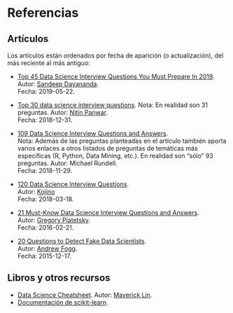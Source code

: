 # Referencias

## Artículos

Los artículos están ordenados por fecha de aparición (o actualización), del más reciente al más antiguo: 
  
- [Top 45 Data Science Interview Questions You Must Prepare In 2019](https://www.edureka.co/blog/interview-questions/data-science-interview-questions/).   
Autor: [Sandeep Dayananda](https://www.edureka.co/blog/author/sandeepdedureka-co/).  
Fecha: 2019-05-22.  

- [Top 30 data science interview questions](https://towardsdatascience.com/top-30-data-science-interview-questions-7dd9a96d3f5c). 
Nota: En realidad son 31 preguntas.
Autor: [Nitin Panwar](https://towardsdatascience.com/@nitinpanwar98).  
Fecha: 2018-12-31.  
  
- [109 Data Science Interview Questions and Answers](https://www.springboard.com/blog/data-science-interview-questions/).  
Nota: Además de las preguntas planteadas en el artículo también aporta varios enlaces a otros listados de preguntas de temáticas más específicas (R, Python, Data Mining, etc.). En realidad son "sólo" 93 preguntas.
Autor: Michael Rundell.  
Fecha: 2018-11-29.  
  
- [120 Data Science Interview Questions](https://github.com/kojino/120-Data-Science-Interview-Questions).   
Autor: [Kojino](https://github.com/kojino)  
Fecha: 2018-03-18.  
  
- [21 Must-Know Data Science Interview Questions and Answers](https://www.kdnuggets.com/2016/02/21-data-science-interview-questions-answers.html).  
Autor:  [Gregory Piatetsky](https://www.kdnuggets.com/author/gregory-piatetsky).  
Fecha: 2016-02-21.  
  
- [20 Questions to Detect Fake Data Scientists](https://www.import.io/post/20-questions-to-detect-fake-data-scientists/).  
Autor: [Andrew Fogg](https://www.import.io/).  
Fecha: 2015-12-17.  
  

  
## Libros y otros recursos

- [Data Science Cheatsheet](https://github.com/ml874/Data-Science-Cheatsheet). Autor: [Maverick Lin](https://github.com/ml874/Data-Science-Cheatsheet).  
- [Documentación de scikit-learn](https://scikit-learn.org/stable/modules/clustering.html).  



